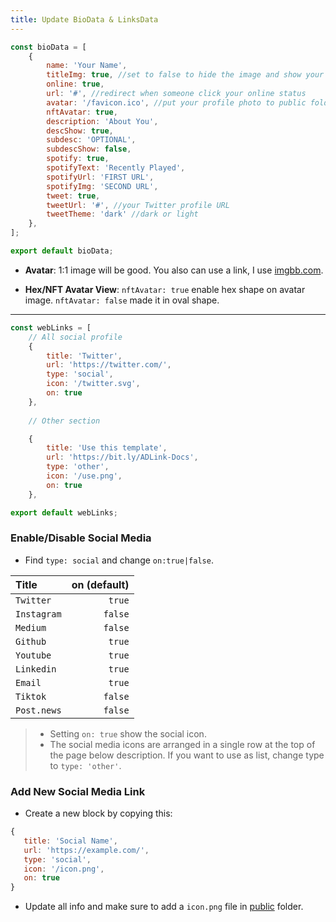 ```yaml
---
title: Update BioData & LinksData
---
```


```js filename="data/BioData.js" showLineNumbers
const bioData = [
    {
        name: 'Your Name',
        titleImg: true, //set to false to hide the image and show your name
        online: true,
        url: '#', //redirect when someone click your online status
        avatar: '/favicon.ico', //put your profile photo to public folder
        nftAvatar: true,
        description: 'About You',
        descShow: true,
        subdesc: 'OPTIONAL',
        subdescShow: false,
        spotify: true,
        spotifyText: 'Recently Played',
        spotifyUrl: 'FIRST URL',
        spotifyImg: 'SECOND URL',
        tweet: true,
        tweetUrl: '#', //your Twitter profile URL
        tweetTheme: 'dark' //dark or light
    },
];

export default bioData;
```
- **Avatar**: 1:1 image will be good. You also can use a link, I use <a href="https://imgbb.com" target="_blank">imgbb.com</a>.

- **Hex/NFT Avatar View**: `nftAvatar: true` enable hex shape on avatar image. `nftAvatar: false` made it in oval shape.

---

```js filename="data/LinksData.js" showLineNumbers
const webLinks = [
    // All social profile
    {
        title: 'Twitter',
        url: 'https://twitter.com/',
        type: 'social',
        icon: '/twitter.svg',
        on: true
    },
    
    // Other section

    {
        title: 'Use this template',
        url: 'https://bit.ly/ADLink-Docs',
        type: 'other',
        icon: '/use.png',
        on: true
    },

export default webLinks;
```

### Enable/Disable Social Media
- Find `type: social` and change `on:true|false`.

| Title           | on (default)    | 
| :------------ | ----------: |
| `Twitter`       | `true`          | 
| `Instagram`     | `false`          | 
| `Medium`        | `false`          | 
| `Github`        | `true`          | 
| `Youtube`       | `true`          | 
| `Linkedin`      | `true`          | 
| `Email`         | `true`          |
| `Tiktok`    | `false`          | 
| `Post.news`      | `false`          | 

>- Setting `on: true` show the social icon. 
>- The social media icons are arranged in a single row at the top of the page below description. If you want to use as list, change type to `type: 'other'`.

### Add New Social Media Link

- Create a new block by copying this:
```js filename="data/LinksData.js" copy
{
   title: 'Social Name',
   url: 'https://example.com/',
   type: 'social',
   icon: '/icon.png',
   on: true
}
```

- Update all info and make sure to add a `icon.png` file in [public](/en/docs/directory-structure) folder.